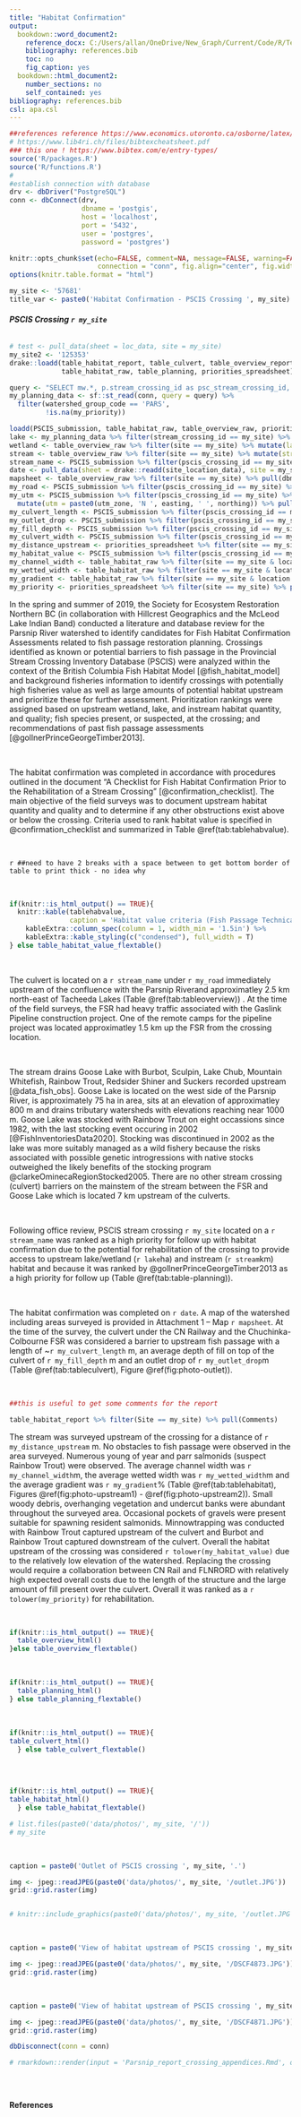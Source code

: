```yaml
---
title: "Habitat Confirmation"
output:
  bookdown::word_document2:
    reference_docx: C:/Users/allan/OneDrive/New_Graph/Current/Code/R/Templates/RMDTemplates/R/word_template.docx
    bibliography: references.bib
    toc: no
    fig_caption: yes
  bookdown::html_document2:
    number_sections: no
    self_contained: yes
bibliography: references.bib
csl: apa.csl
---
```


```r
##references reference https://www.economics.utoronto.ca/osborne/latex/BIBTEX.HTM and http://tug.ctan.org/info/biblatex-cheatsheet/biblatex-cheatsheet.pdf and 
# https://www.lib4ri.ch/files/bibtexcheatsheet.pdf
### this one ! https://www.bibtex.com/e/entry-types/
source('R/packages.R')
source('R/functions.R')
# 
#establish connection with database
drv <- dbDriver("PostgreSQL")
conn <- dbConnect(drv,
                  dbname = 'postgis',
                  host = 'localhost',
                  port = '5432',
                  user = 'postgres',
                  password = 'postgres')

knitr::opts_chunk$set(echo=FALSE, comment=NA, message=FALSE, warning=FALSE, 
                      connection = "conn", fig.align="center", fig.width = 5.118, fig.height = 3.409)
options(knitr.table.format = "html")

```



```r
my_site <- '57681'
title_var <- paste0('Habitat Confirmation - PSCIS Crossing ', my_site)
```

###### **PSCIS Crossing `r my_site`**
```r
# test <- pull_data(sheet = loc_data, site = my_site)
my_site2 <- '125353'
drake::loadd(table_habitat_report, table_culvert, table_overview_report, 
             table_habitat_raw, table_planning, priorities_spreadsheet)

```

```r
query <- "SELECT mw.*, p.stream_crossing_id as psc_stream_crossing_id, p.utm_zone, p.utm_easting, p.utm_northing FROM working.my_pscis_20190709 mw LEFT OUTER JOIN whse_fish.pscis_assessment_svw p on p.stream_crossing_id = mw.stream_crossing_id;"
my_planning_data <- sf::st_read(conn, query = query) %>% 
  filter(watershed_group_code == 'PARS',
         !is.na(my_priority))
```

```r
loadd(PSCIS_submission, table_habitat_raw, table_overview_raw, priorities_spreadsheet)
lake <- my_planning_data %>% filter(stream_crossing_id == my_site) %>% mutate(lake = round(upstr_alake_gross_obs + upstr_alake_gross_inf),1) %>% pull(lake)
wetland <- table_overview_raw %>% filter(site == my_site) %>% mutate(lake = round(upstr_alake_gross_obs + upstr_alake_gross_inf),1) %>% pull(lake)
stream <- table_overview_raw %>% filter(site == my_site) %>% mutate(stream = round(uphab_gross_sub22)) %>% pull(stream)
stream_name <- PSCIS_submission %>% filter(pscis_crossing_id == my_site) %>% pull(stream_name)
date <- pull_data(sheet = drake::readd(site_location_data), site = my_site, column = 'survey_date') %>% format(., "%B %d, %Y")
mapsheet <- table_overview_raw %>% filter(site == my_site) %>% pull(dbm_mof_50k_grid_map_tile)
my_road <- PSCIS_submission %>% filter(pscis_crossing_id == my_site) %>% pull(road_name)
my_utm <- PSCIS_submission %>% filter(pscis_crossing_id == my_site) %>% 
  mutate(utm = paste0(utm_zone, 'N ', easting, ' ', northing)) %>% pull(utm)
my_culvert_length <- PSCIS_submission %>% filter(pscis_crossing_id == my_site) %>% pull(length_or_width_meters)
my_outlet_drop <- PSCIS_submission %>% filter(pscis_crossing_id == my_site) %>% pull(outlet_drop_meters)
my_fill_depth <- PSCIS_submission %>% filter(pscis_crossing_id == my_site) %>% pull(fill_depth_meters)
my_culvert_width <- PSCIS_submission %>% filter(pscis_crossing_id == my_site) %>% pull(fill_depth_meters)
my_distance_upstream <- priorities_spreadsheet %>% filter(site == my_site & location == 'us') %>% pull(length)
my_habitat_value <- PSCIS_submission %>% filter(pscis_crossing_id == my_site) %>% pull(habitat_value)
my_channel_width <- table_habitat_raw %>% filter(site == my_site & location == 'us') %>% pull(avg_channel_width_m)
my_wetted_width <- table_habitat_raw %>% filter(site == my_site & location == 'us') %>% pull(avg_wetted_width_m)
my_gradient <- table_habitat_raw %>% filter(site == my_site & location == 'us') %>% pull(average_gradient_percent)
my_priority <- priorities_spreadsheet %>% filter(site == my_site) %>% pull(priority)
```


In the spring and summer of 2019, the Society for Ecosystem Restoration Northern BC (in collaboration with Hillcrest Geographics and the McLeod Lake Indian Band) conducted a literature and database review for the Parsnip River watershed to identify candidates for Fish Habitat Confirmation Assessments related to fish passage restoration planning.  Crossings identified as known or potential barriers to fish passage in the Provincial Stream Crossing Inventory Database (PSCIS) were analyzed within the context of the British Columbia Fish Habitat Model [@fish_habitat_model] and background fisheries information to identify crossings with potentially high fisheries value as well as large amounts of potential habitat upstream and prioritize these for further assessment. Prioritization rankings were assigned based on upstream wetland, lake, and instream habitat quantity, and quality; fish species present, or suspected, at the crossing; and recommendations of past fish passage assessments [@gollnerPrinceGeorgeTimber2013].

<br>

The habitat confirmation was completed in accordance with procedures outlined in the document “A Checklist for Fish Habitat Confirmation Prior to the Rehabilitation of a Stream Crossing” [@confirmation_checklist]. The main objective of the field surveys was to document upstream habitat quantity and quality and to determine if any other obstructions exist above or below the crossing. Criteria used to rank habitat value is specified in @confirmation_checklist and summarized in Table \@ref(tab:tablehabvalue).


<br>

`r ##need to have 2 breaks with a space between to get bottom border of table to print thick - no idea why`

<br>

```r
if(knitr::is_html_output() == TRUE){
  knitr::kable(tablehabvalue,
               caption = 'Habitat value criteria (Fish Passage Technical Working Group, 2011).') %>% 
    kableExtra::column_spec(column = 1, width_min = '1.5in') %>% 
    kableExtra::kable_styling(c("condensed"), full_width = T) 
} else table_habitat_value_flextable()  


```

<br>

The culvert is located on a `r stream_name` under `r my_road` immediately upstream of the confluence with the Parsnip Riverand approximatley 2.5 km north-east of Tacheeda Lakes  (Table \@ref(tab:tableoverview)) . At the time of the field surveys, the FSR had heavy traffic associated with the Gaslink Pipeline construction project.  One of the remote camps for the pipeline project was located approximatley 1.5 km up the FSR from the crossing location. 

<br>

The stream drains Goose Lake with Burbot, Sculpin, Lake Chub, Mountain Whitefish, Rainbow Trout, Redsider Shiner and Suckers recorded upstream [@data_fish_obs]. Goose Lake is located on the west side of the Parsnip River, is approximately 75 ha in area, sits at an elevation of approximatley 800 m and drains tributary watersheds with elevations reaching near 1000 m. Goose Lake was stocked with Rainbow Trout on eight occassions since 1982, with the last stocking event occuring in 2002 [@FishInventoriesData2020]. Stocking was discontinued in 2002 as the lake was more suitably managed as a wild fishery because the risks associated with possible genetic introgressions with native stocks outweighed the likely benefits of the stocking program @clarkeOminecaRegionStocked2005.  There are no other stream crossing (culvert) barriers on the mainstem of the stream between the FSR and Goose Lake which is located 7 km upstream of the culverts. 



<br>

Following office review, PSCIS stream crossing `r my_site` located on a `r stream_name` was ranked as a high priority for follow up with habitat confirmation due to the potential for rehabilitation of the crossing to provide access to upstream lake/wetland (`r lake`ha) and instream (`r stream`km) habitat and because it was ranked by @gollnerPrinceGeorgeTimber2013 as a high priority for follow up (Table \@ref(tab:table-planning)). 

<br>

The habitat confirmation was completed on `r date`. A map of the watershed including areas surveyed is provided in Attachment 1 – Map `r mapsheet`.  At the time of the survey, the culvert under the CN Railway and the Chuchinka-Colbourne FSR was considered a barrier to upstream fish passage with a length of ~`r my_culvert_length` m, an average depth of fill on top of the culvert of `r my_fill_depth` m and an outlet drop of `r my_outlet_drop`m (Table \@ref(tab:tableculvert), Figure \@ref(fig:photo-outlet)). 

<br>


```r
##this is useful to get some comments for the report

table_habitat_report %>% filter(Site == my_site) %>% pull(Comments)

```


The stream was surveyed upstream of the crossing for a distance of `r my_distance_upstream` m. No obstacles to fish passage were observed in the area surveyed.  Numerous young of year and parr salmonids (suspect Rainbow Trout) were observed. The average channel width was `r my_channel_width`m, the average wetted width was `r my_wetted_width`m and the average gradient was `r my_gradient`% (Table \@ref(tab:tablehabitat), Figures \@ref(fig:photo-upstream1) - \@ref(fig:photo-upstream2)). Small woody debris, overhanging vegetation and undercut banks were abundant throughout the surveyed area. Occasional pockets of gravels were present suitable for spawning resident salmonids.  Minnowtrapping was conducted with Rainbow Trout captured upstream of the culvert and Burbot and Rainbow Trout captured downstream of the culvert. Overall the habitat upstream of the crossing was considered `r tolower(my_habitat_value)` due to the relatively low elevation of the watershed. Replacing the crossing would require a collaboration between CN Rail and FLNRORD with relatively high expected overall costs due to the length of the structure and the large amount of fill present over the culvert. Overall it was ranked as a `r tolower(my_priority)` for rehabilitation.

<br>


```r

if(knitr::is_html_output() == TRUE){
  table_overview_html()
}else table_overview_flextable()
```

<br>

```r

if(knitr::is_html_output() == TRUE){
  table_planning_html()
} else table_planning_flextable()


```

 
<br>


```r
if(knitr::is_html_output() == TRUE){
table_culvert_html()
  } else table_culvert_flextable()
  
```


<br>

```r
if(knitr::is_html_output() == TRUE){
table_habitat_html()
  } else table_habitat_flextable()

# list.files(paste0('data/photos/', my_site, '/'))
# my_site
```
<br>

```r
caption = paste0('Outlet of PSCIS crossing ', my_site, '.')

img <- jpeg::readJPEG(paste0('data/photos/', my_site, '/outlet.JPG'))
grid::grid.raster(img)


# knitr::include_graphics(paste0('data/photos/', my_site, '/outlet.JPG'))
```


<br>

```r
caption = paste0('View of habitat upstream of PSCIS crossing ', my_site, '.')

img <- jpeg::readJPEG(paste0('data/photos/', my_site, '/DSCF4873.JPG'))
grid::grid.raster(img)
```

<br>

```r
caption = paste0('View of habitat upstream of PSCIS crossing ', my_site, '.')

img <- jpeg::readJPEG(paste0('data/photos/', my_site, '/DSCF4871.JPG'))
grid::grid.raster(img)
```


```r
dbDisconnect(conn = conn)

# rmarkdown::render(input = 'Parsnip_report_crossing_appendices.Rmd', output_file = 'test.html')
```

```r

```

<br>

**References**
